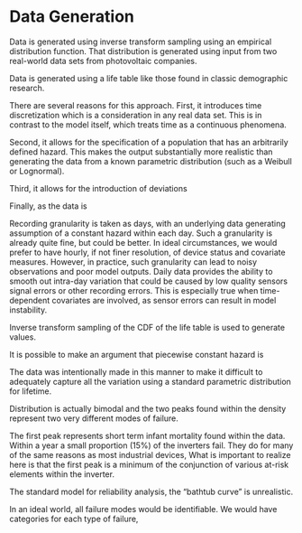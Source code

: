 # Data Generation

Data is generated using inverse transform sampling using an empirical distribution function. That distribution is generated using input from two real-world data sets from photovoltaic companies. 

Data is generated using a life table like those found in classic demographic research. 

There are several reasons for this approach. First, it introduces time discretization which is a consideration in any real data set. This is in contrast to the model itself, which treats time as a continuous phenomena. 

Second, it allows for the specification of a population that has an arbitrarily defined hazard. This makes the output substantially more realistic than generating the data from a known parametric distribution (such as a Weibull or Lognormal). 

Third, it allows for the introduction of deviations

Finally, as the data is 


<!-- Granularity & Unit of Analysis -->
Recording granularity is taken as days, with an underlying data generating assumption of a constant hazard within each day. Such a granularity is already quite fine, but could be better. In ideal circumstances, we would prefer to have hourly, if not finer resolution, of device status and covariate measures. However, in practice, such granularity can lead to noisy observations and poor model outputs. Daily data provides the ability to smooth out intra-day variation that could be caused by low quality sensors signal errors or other recording errors. This is especially true when time-dependent covariates are involved, as sensor errors can result in model instability.

Inverse transform sampling of the CDF of the life table is used to generate values. 

It is possible to make an argument that piecewise constant hazard is 


The data was intentionally made in this manner to make it difficult to adequately capture all the variation using a standard parametric distribution for lifetime.

Distribution is actually bimodal and the two peaks found within the density represent two very different modes of failure. 

The first peak represents short term infant mortality found within the data. Within a year a small proportion (15%) of the inverters fail. They do for many of the same reasons as most industrial devices, 
What is important to realize here is that the first peak is a minimum of the conjunction of various at-risk elements within the inverter. 

The standard model for reliability analysis, the "bathtub curve" is unrealistic. 

In an ideal world, all failure modes would be identifiable. We would have categories for each type of failure,


<!-- 

[Inverse Transform Sampling](https://en.wikipedia.org/wiki/Inverse_transform_sampling)
 - This is the exact method that is being used

[Demography 213 Fall 2015](http://courses.demog.berkeley.edu/mason213F15/)
 - Contains data generation for PH model from life tables.
 - Contains data generation for violations of the PH model, again using the life tables
 	- See Week 10 and 11

[GLM Piecewise Exponential Survival Model](http://data.princeton.edu/wws509/stata/recidivismR.html)
 - Contains an alternative method for calculating failure. 

 -->